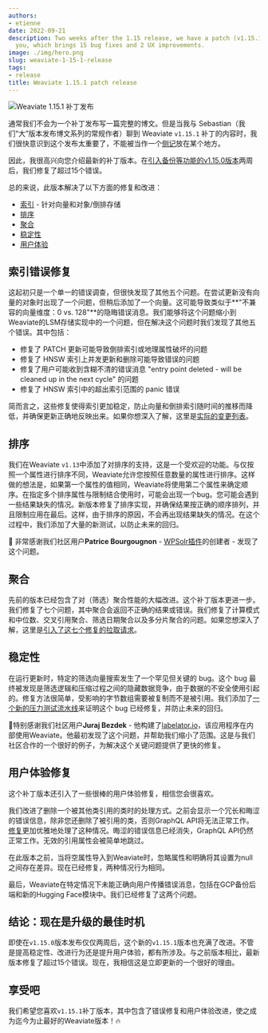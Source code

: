 ```yaml
---
authors:
- etienne
date: 2022-09-21
description: Two weeks after the 1.15 release, we have a patch (v1.15.1) release for
  you, which brings 15 bug fixes and 2 UX improvements.
image: ./img/hero.png
slug: weaviate-1-15-1-release
tags:
- release
title: Weaviate 1.15.1 patch release
---
```


![Weaviate 1.15.1 补丁发布](./img/hero.png)

<!-- 截断 -->

通常我们不会为一个补丁发布写一篇完整的博文。但是当我与 Sebastian（我们“大”版本发布博文系列的常规作者）聊到 Weaviate `v1.15.1` 补丁的内容时，我们很快意识到这个发布太重要了，不能被当作一个[侧记](https://github.com/weaviate/weaviate/releases/tag/v1.15.1)放在某个地方。

因此，我很高兴向您介绍最新的补丁版本。在[引入备份等功能的v1.15.0版本](/blog/weaviate-1-15-release)两周后，我们修复了超过15个错误。

总的来说，此版本解决了以下方面的修复和改进：

* [索引](#indexing-bug-fixes) - 针对向量和对象/倒排存储
* [排序](#sorting)
* [聚合](#aggregation)
* [稳定性](#stability)
* [用户体验](#ux-fixes)

## 索引错误修复
这起初只是一个单一的错误调查，但很快发现了其他五个问题。在尝试更新没有向量的对象时出现了一个问题，但稍后添加了一个向量。这可能导致类似于**"不兼容的向量维度：0 vs. 128"**的隐晦错误消息。我们能够将这个问题缩小到Weaviate的LSM存储实现中的一个问题，但在解决这个问题时我们发现了其他五个错误。其中包括：

* 修复了 PATCH 更新可能导致倒排索引或地理属性破坏的问题
* 修复了 HNSW 索引上并发更新和删除可能导致错误的问题
* 修复了用户可能收到含糊不清的错误消息 "entry point deleted - will be cleaned up in the next cycle" 的问题
* 修复了 HNSW 索引中的超出索引范围的 panic 错误

简而言之，这些修复使得索引更加稳定，防止向量和倒排索引随时间的推移而降低，并确保更新正确地反映出来。如果你想深入了解，这里是[实际的变更列表](https://github.com/weaviate/weaviate/pull/2191)。

## 排序
我们在Weaviate `v1.13`中添加了对排序的支持，这是一个受欢迎的功能。与仅按照一个属性进行排序不同，Weaviate允许您按照任意数量的属性进行排序。这样做的想法是，如果第一个属性的值相同，Weaviate将使用第二个属性来确定顺序。在指定多个排序属性与限制结合使用时，可能会出现一个bug。您可能会遇到一些结果缺失的情况。新版本修复了排序实现，并确保结果按正确的顺序排列，并且限制应用在最后。这样，由于排序的原因，不会再出现结果缺失的情况。在这个过程中，我们添加了大量的新测试，以防止未来的回归。

👏 非常感谢我们社区用户**Patrice Bourgougnon** - [WPSolr插件](https://www.wpsolr.com/)的创建者 - 发现了这个问题。

## 聚合
先前的版本已经包含了对（筛选）聚合性能的大幅改进。这个补丁版本更进一步。我们修复了七个问题，其中聚合会返回不正确的结果或错误。我们修复了计算模式和中位数、交叉引用聚合、筛选日期聚合以及多分片聚合的问题。如果您想深入了解，这里是[引入了这七个修复的拉取请求](https://github.com/weaviate/weaviate/pull/2192)。

## 稳定性
在运行更新时，特定的筛选向量搜索发生了一个罕见但关键的 bug。这个 bug 最终被发现是筛选逻辑和压缩过程之间的隐藏数据竞争，由于数据的不安全使用引起的。修复方法很简单，受影响的字节数组需要被复制而不是被引用。我们添加了[一个新的压力测试流水线](https://github.com/weaviate/weaviate-chaos-engineering/pull/11)来证明这个 bug 已经修复，并防止未来的回归。

👏特别感谢我们社区用户**Juraj Bezdek** - 他构建了[labelator.io](https://www.labelator.io/)，该应用程序在内部使用Weaviate。他最初发现了这个问题，并帮助我们缩小了范围。这是与我们社区合作的一个很好的例子，为解决这个关键问题提供了更快的修复。

## 用户体验修复
这个补丁版本还引入了一些很棒的用户体验修复，相信您会很喜欢。

我们改进了删除一个被其他类引用的类时的处理方式。之前会显示一个冗长和晦涩的错误信息，除非您还删除了被引用的类，否则GraphQL API将无法正常工作。[修复](https://github.com/weaviate/weaviate/pull/2189)更加优雅地处理了这种情况。晦涩的错误信息已经消失，GraphQL API仍然正常工作。无效的引用属性会被简单地跳过。

在此版本之前，当将空属性导入到Weaviate时，忽略属性和明确将其设置为null之间存在差异。现在已经修复，两种情况行为相同。

最后，Weaviate在特定情况下未能正确向用户传播错误消息，包括在GCP备份后端和新的Hugging Face模块中。我们已经修复了这两个问题。

## 结论：现在是升级的最佳时机
即使在`v1.15.0`版本发布仅仅两周后，这个新的`v1.15.1`版本也充满了改进。不管是提高稳定性、改进行为还是提升用户体验，都有所涉及。与之前版本相比，最新版本修复了超过15个错误。现在，我相信这是立即更新的一个很好的理由。

## 享受吧
我们希望您喜欢`v1.15.1`补丁版本，其中包含了错误修复和用户体验改进，使之成为迄今为止最好的Weaviate版本！🔥


<ShareFeedback />
